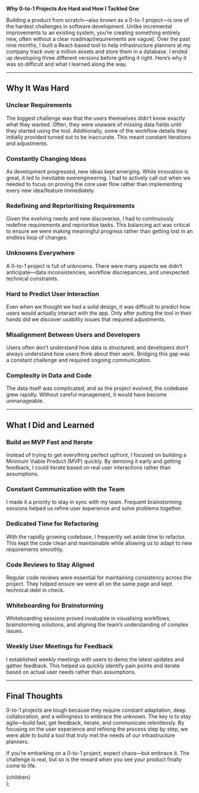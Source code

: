 **Why 0-to-1 Projects Are Hard and How I Tackled One**

Building a product from scratch—also known as a 0-to-1 project—is one of the hardest challenges in software development. Unlike incremental improvements to an existing system, you’re creating something entirely new, often without a clear roadmap(requirements are vague). Over the past nine months, I built a React-based tool to help infrastructure planners at my company track over a million assets and store them in a database. I ended up developing three different versions before getting it right. Here’s why it was so difficult and what I learned along the way.

---

## Why It Was Hard

### Unclear Requirements

The biggest challenge was that the users themselves didn’t know exactly what they wanted. Often, they were unaware of missing data fields until they started using the tool. Additionally, some of the workflow details they initially provided turned out to be inaccurate. This meant constant iterations and adjustments.

### Constantly Changing Ideas

As development progressed, new ideas kept emerging. While innovation is great, it led to inevitable overengineering. I had to actively call out when we needed to focus on proving the core user flow rather than implementing every new idea/feature immediately.

### Redefining and Reprioritising Requirements

Given the evolving needs and new discoveries, I had to continuously redefine requirements and reprioritise tasks. This balancing act was critical to ensure we were making meaningful progress rather than getting lost in an endless loop of changes.

### Unknowns Everywhere

A 0-to-1 project is full of unknowns. There were many aspects we didn’t anticipate—data inconsistencies, workflow discrepancies, and unexpected technical constraints.

### Hard to Predict User Interaction

Even when we thought we had a solid design, it was difficult to predict how users would actually interact with the app. Only after putting the tool in their hands did we discover usability issues that required adjustments.

### Misalignment Between Users and Developers

Users often don’t understand how data is structured, and developers don’t always understand how users think about their work. Bridging this gap was a constant challenge and required ongoing communication.

### Complexity in Data and Code

The data itself was complicated, and as the project evolved, the codebase grew rapidly. Without careful management, it would have become unmanageable.

---

## What I Did and Learned

### Build an MVP Fast and Iterate

Instead of trying to get everything perfect upfront, I focused on building a Minimum Viable Product (MVP) quickly. By demoing it early and getting feedback, I could iterate based on real user interactions rather than assumptions.

### Constant Communication with the Team

I made it a priority to stay in sync with my team. Frequent brainstorming sessions helped us refine user experience and solve problems together.

### Dedicated Time for Refactoring

With the rapidly growing codebase, I frequently set aside time to refactor. This kept the code clean and maintainable while allowing us to adapt to new requirements smoothly.

### Code Reviews to Stay Aligned

Regular code reviews were essential for maintaining consistency across the project. They helped ensure we were all on the same page and kept technical debt in check.

### Whiteboarding for Brainstorming

Whiteboarding sessions proved invaluable in visualising workflows, brainstorming solutions, and aligning the team’s understanding of complex issues.

### Weekly User Meetings for Feedback

I established weekly meetings with users to demo the latest updates and gather feedback. This helped us quickly identify pain points and iterate based on actual user needs rather than assumptions.

---

## Final Thoughts

0-to-1 projects are tough because they require constant adaptation, deep collaboration, and a willingness to embrace the unknown. The key is to stay agile—build fast, get feedback, iterate, and communicate relentlessly. By focusing on the user experience and refining the process step by step, we were able to build a tool that truly met the needs of our infrastructure planners.

If you’re embarking on a 0-to-1 project, expect chaos—but embrace it. The challenge is real, but so is the reward when you see your product finally come to life.

  <article className="flex-col space-y-6 bg-orange-50 p-8">{children}</article>
);
